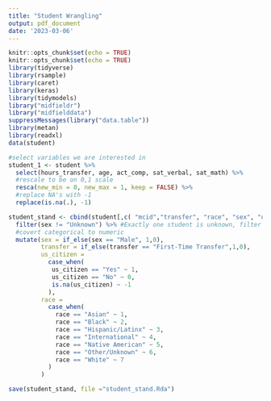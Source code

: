 ---
title: "Student Wrangling"
output: pdf_document
date: '2023-03-06'
---

```{r setup, include=FALSE}
knitr::opts_chunk$set(echo = TRUE)
knitr::opts_chunk$set(echo = TRUE)
library(tidyverse)
library(rsample)
library(caret)
library(keras)
library(tidymodels)
library("midfieldr")
library("midfielddata")
suppressMessages(library("data.table"))
library(metan)
library(readxl)
data(student)
```
```{r}
#select variables we are interested in 
student_1 <- student %>% 
  select(hours_transfer, age, act_comp, sat_verbal, sat_math) %>% 
  #rescale to be on 0,1 scale
  resca(new_min = 0, new_max = 1, keep = FALSE) %>%
  #replace NA's with -1
  replace(is.na(.), -1)

student_stand <- cbind(student[,c( "mcid","transfer", "race", "sex", "us_citizen")], student_1) %>%
  filter(sex != "Unknown") %>% #Exactly one student is unknown, filter out
  #covert categorical to numeric
  mutate(sex = if_else(sex == "Male", 1,0), 
         transfer = if_else(transfer == "First-Time Transfer",1,0),
         us_citizen = 
           case_when(
            us_citizen == "Yes" ~ 1,
            us_citizen == "No" ~ 0,
            is.na(us_citizen) ~ -1
           ),
         race = 
           case_when(
             race == "Asian" ~ 1,
             race == "Black" ~ 2,
             race == "Hispanic/Latinx" ~ 3,
             race == "International" ~ 4,
             race == "Native American" ~ 5,
             race == "Other/Unknown" ~ 6, 
             race == "White" ~ 7
           ) 
         )

```


```{r}
save(student_stand, file ="student_stand.Rda")
```



